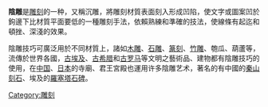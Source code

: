 {{unreferenced|time=2010-11-12T08:44:33+00:00}}

'''陰雕'''是[[雕刻|雕刻]]的一种，又稱沉雕，將雕刻材質表面刻入形成凹陷，使文字或圖案凹於鉤邊下比材質平面要低的一種雕刻手法，依賴熟練和準確的技法，使線條有起迄和頓挫、深淺的效果。

陰雕技巧可廣泛用於不同材質上，諸如[[木雕|木雕]]、[[石雕|石雕]]、[[篆刻|篆刻]]、[[竹雕|竹雕]]、匏瓜、葫蘆等，流傳於世界各國，[[古埃及|古埃及]]、[[古希腊|古希腊]]和[[古罗马|古罗马]]等文明之藝術品、建物都有陰雕技巧的使用，在[[中国|中国]]、[[日本|日本]]的寺廟、君王宮殿也運用许多陰雕艺术，著名的有中國的[[秦山刻石|秦山刻石]]、埃及的[[羅塞塔石碑|羅塞塔石碑]]。

[[Category:雕刻|Category:雕刻]]